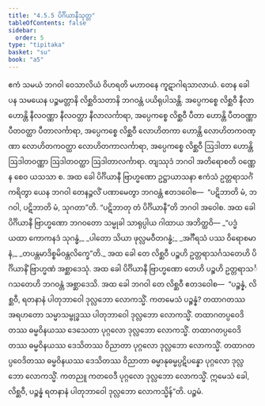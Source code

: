 ```yaml
---
title: "4.5.5 ပိင်္ဂိယာနီသုတ္တ"
tableOfContents: false
sidebar:
  order: 5
type: "tipitaka"
basket: "su"
book: "a5"
---
```



<DynamicBreadcrumb />

<Division number="195" book="a5" e="ch" v="16" p="208">

<Paragraph number="1148" book="a5">
ဧကံ သမယံ ဘဂဝါ ဝေသာလိယံ ဝိဟရတိ မဟာဝနေ ကူဋာဂါရသာလာယံ. တေန ခေါ ပန သမယေန ပဉ္စမတ္တာနိ လိစ္ဆဝိသတာနိ ဘဂဝန္တံ ပယိရုပါသန္တိ. အပ္ပေကစ္စေ လိစ္ဆဝီ နီလာ ဟောန္တိ နီလဝဏ္ဏာ နီလဝတ္ထာ နီလာလင်္ကာရာ, အပ္ပေကစ္စေ လိစ္ဆဝီ ပီတာ ဟောန္တိ ပီတဝဏ္ဏာ ပီတဝတ္ထာ ပီတာလင်္ကာရာ, အပ္ပေကစ္စေ လိစ္ဆဝီ လောဟိတကာ ဟောန္တိ လောဟိတကဝဏ္ဏာ လောဟိတကဝတ္ထာ လောဟိတကာလင်္ကာရာ, အပ္ပေကစ္စေ လိစ္ဆဝီ ဩဒါတာ ဟောန္တိ ဩဒါတဝဏ္ဏာ ဩဒါတဝတ္ထာ ဩဒါတာလင်္ကာရာ. တျဿုဒံ ဘဂဝါ အတိရောစတိ ဝဏ္ဏေန စေဝ ယသသာ စ.
</Paragraph>

<Paragraph number="1149" book="a5">
အထ ခေါ ပိင်္ဂိယာနီ ဗြာဟ္မဏော ဥဋ္ဌာယာသနာ ဧကံသံ ဥတ္တရာသင်္ဂံ ကရိတွာ ယေန ဘဂဝါ တေနဉ္ဇလိံ ပဏာမေတွာ ဘဂဝန္တံ ဧတဒဝေါစ—  “ပဋိဘာတိ မံ, ဘဂဝါ, ပဋိဘာတိ မံ, သုဂတာ”တိ. “ပဋိဘာတု တံ ပိင်္ဂိယာနီ”တိ ဘဂဝါ အဝေါစ. အထ ခေါ ပိင်္ဂိယာနီ ဗြာဟ္မဏော ဘဂဝတော သမ္မုခါ သာရုပ္ပါယ ဂါထာယ အဘိတ္ထဝိ—
</Paragraph>

<Paragraph number="1150" type="verses" book="a5">
_“ပဒ္မံ ယထာ ကောကနဒံ သုဂန္ဓံ,_  
_ပါတော သိယာ ဖုလ္လမဝီတဂန္ဓံ;_  
_အင်္ဂီရသံ ပဿ ဝိရောစမာနံ,_  
_တပန္တမာဒိစ္စမိဝန္တလိက္ခေ”တိ._  

</Paragraph>

<Paragraph number="1151" book="a5">
အထ ခေါ တေ လိစ္ဆဝီ ပဉ္စဟိ ဥတ္တရာသင်္ဂသတေဟိ ပိင်္ဂိယာနိံ ဗြာဟ္မဏံ အစ္ဆာဒေသုံ. အထ ခေါ ပိင်္ဂိယာနီ ဗြာဟ္မဏော တေဟိ ပဉ္စဟိ ဥတ္တရာသင်္ဂသတေဟိ ဘဂဝန္တံ အစ္ဆာဒေသိ.
</Paragraph>

<Paragraph number="1152" book="a5">
အထ ခေါ ဘဂဝါ တေ လိစ္ဆဝီ ဧတဒဝေါစ—  “ပဉ္စန္နံ, လိစ္ဆဝီ, ရတနာနံ ပါတုဘာဝေါ ဒုလ္လဘော လောကသ္မိံ. ကတမေသံ ပဉ္စန္နံ? တထာဂတဿ အရဟတော သမ္မာသမ္ဗုဒ္ဓဿ ပါတုဘာဝေါ ဒုလ္လဘော လောကသ္မိံ. တထာဂတပ္ပဝေဒိတဿ ဓမ္မဝိနယဿ ဒေသေတာ ပုဂ္ဂလော ဒုလ္လဘော လောကသ္မိံ. တထာဂတပ္ပဝေဒိတဿ ဓမ္မဝိနယဿ ဒေသိတဿ ဝိညာတာ ပုဂ္ဂလော ဒုလ္လဘော လောကသ္မိံ. တထာဂတပ္ပဝေဒိတဿ ဓမ္မဝိနယဿ ဒေသိတဿ ဝိညာတာ ဓမ္မာနုဓမ္မပ္ပဋိပန္နော ပုဂ္ဂလော ဒုလ္လဘော လောကသ္မိံ. ကတညူ ကတဝေဒီ ပုဂ္ဂလော ဒုလ္လဘော လောကသ္မိံ. ဣမေသံ ခေါ, လိစ္ဆဝီ, ပဉ္စန္နံ ရတနာနံ ပါတုဘာဝေါ ဒုလ္လဘော လောကသ္မိန်”တိ.

</Paragraph>
</Division>

<Paragraph number="1153" type="center" book="a5">
ပဉ္စမံ.
</Paragraph>